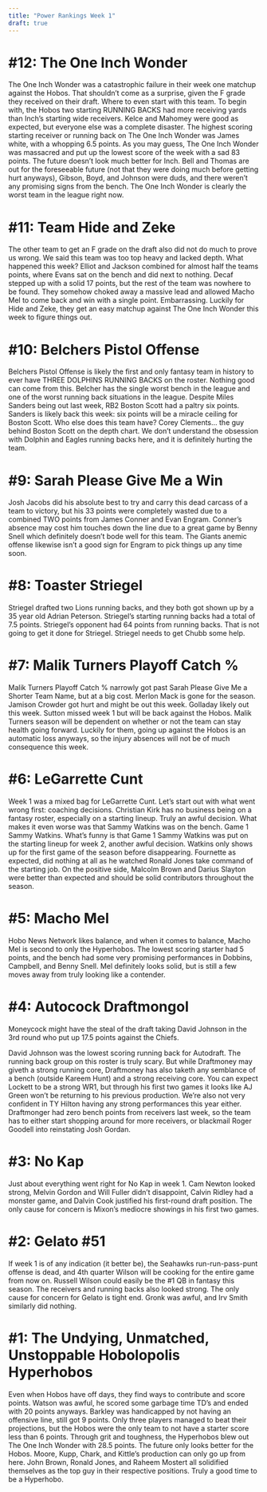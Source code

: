 ```yaml
---
title: "Power Rankings Week 1"
draft: true
---
```


# #12: The One Inch Wonder
The One Inch Wonder was a catastrophic failure in their week one matchup against the Hobos. That shouldn’t come as a surprise, given the F grade they received on their draft. Where to even start with this team. To begin with, the Hobos two starting RUNNING BACKS had more receiving yards than Inch’s starting wide receivers. Kelce and Mahomey were good as expected, but everyone else was a complete disaster. The highest scoring starting receiver or running back on The One Inch Wonder was James white, with a whopping 6.5 points. As you may guess, The One Inch Wonder was massacred and put up the lowest score of the week with a sad 83 points. The future doesn’t look much better for Inch. Bell and Thomas are out for the foreseeable future (not that they were doing much before getting hurt anyways), Gibson, Boyd, and Johnson were duds, and there weren’t any promising signs from the bench. The One Inch Wonder is clearly the worst team in the league right now. 

# #11: Team Hide and Zeke
The other team to get an F grade on the draft also did not do much to prove us wrong. We said this team was too top heavy and lacked depth. What happened this week? Elliot and Jackson combined for almost half the teams points, where Evans sat on the bench and did next to nothing. Decaf stepped up with a solid 17 points, but the rest of the team was nowhere to be found. They somehow choked away a massive lead and allowed Macho Mel to come back and win with a single point. Embarrassing. Luckily for Hide and Zeke, they get an easy matchup against The One Inch Wonder this week to figure things out.

# #10: Belchers Pistol Offense
Belchers Pistol Offense is likely the first and only fantasy team in history to ever have THREE DOLPHINS RUNNING BACKS on the roster. Nothing good can come from this. Belcher has the single worst bench in the league and one of the worst running back situations in the league. Despite Miles Sanders being out last week, RB2 Boston Scott had a paltry six points. Sanders is likely back this week: six points will be a miracle ceiling for Boston Scott. Who else does this team have? Corey Clements… the guy behind Boston Scott on the depth chart. We don’t understand the obsession with Dolphin and Eagles running backs here, and it is definitely hurting the team. 

# #9: Sarah Please Give Me a Win
Josh Jacobs did his absolute best to try and carry this dead carcass of a team to victory, but his 33 points were completely wasted due to a combined TWO points from James Conner and Evan Engram. Conner’s absence may cost him touches down the line due to a great game by Benny Snell which definitely doesn’t bode well for this team. The Giants anemic offense likewise isn’t a good sign for Engram to pick things up any time soon. 

# #8: Toaster Striegel
Striegel drafted two Lions running backs, and they both got shown up by a 35 year old Adrian Peterson. Striegel’s starting running backs had a total of 7.5 points. Striegel’s opponent had 64 points from running backs. That is not going to get it done for Striegel. Striegel needs to get Chubb some help. 

# #7: Malik Turners Playoff Catch %
Malik Turners Playoff Catch % narrowly got past Sarah Please Give Me a Shorter Team Name, but at a big cost. Merlon Mack is gone for the season. Jamison Crowder got hurt and might be out this week. Golladay likely out this week. Sutton missed week 1 but will be back against the Hobos. Malik Turners season will be dependent on whether or not the team can stay health going forward. Luckily for them, going up against the Hobos is an automatic loss anyways, so the injury absences will not be of much consequence this week. 

# #6: LeGarrette Cunt
Week 1 was a mixed bag for LeGarrette Cunt. Let’s start out with what went wrong first: coaching decisions. Christian Kirk has no business being on a fantasy roster, especially on a starting lineup. Truly an awful decision. What makes it even worse was that Sammy Watkins was on the bench. Game 1 Sammy Watkins. What’s funny is that Game 1 Sammy Watkins was put on the starting lineup for week 2, another awful decision. Watkins only shows up for the first game of the season before disappearing. Fournette as expected, did nothing at all as he watched Ronald Jones take command of the starting job. On the positive side, Malcolm Brown and Darius Slayton were better than expected and should be solid contributors throughout the season. 

# #5: Macho Mel
Hobo News Network likes balance, and when it comes to balance, Macho Mel is second to only the Hyperhobos. The lowest scoring starter had 5 points, and the bench had some very promising performances in Dobbins, Campbell, and Benny Snell. Mel definitely looks solid, but is still a few moves away from truly looking like a contender. 

# #4: Autocock Draftmongol
Moneycock might have the steal of the draft taking David Johnson in the 3rd round who put up 17.5 points against the Chiefs. 

David Johnson was the lowest scoring running back for Autodraft. The running back group on this roster is truly scary. But while Draftmoney may giveth a strong running core, Draftmoney has also taketh any semblance of a bench (outside Kareem Hunt) and a strong receiving core. You can expect Lockett to be a strong WR1, but through his first two games it looks like AJ Green won’t be returning to his previous production. We’re also not very confident in TY Hilton having any strong performances this year either. Draftmonger had zero bench points from receivers last week, so the team has to either start shopping around for more receivers, or blackmail Roger Goodell into reinstating Josh Gordan. 

# #3: No Kap
Just about everything went right for No Kap in week 1. Cam Newton looked strong, Melvin Gordon and Will Fuller didn’t disappoint, Calvin Ridley had a monster game, and Dalvin Cook justified his first-round draft position. The only cause for concern is Mixon’s mediocre showings in his first two games. 

# #2: Gelato #51
If week 1 is of any indication (it better be), the Seahawks run-run-pass-punt offense is dead, and 4th quarter Wilson will be cooking for the entire game from now on. Russell Wilson could easily be the #1 QB in fantasy this season. The receivers and running backs also looked strong. The only cause for concern for Gelato is tight end. Gronk was awful, and Irv Smith similarly did nothing. 

# #1: The Undying, Unmatched, Unstoppable Hobolopolis Hyperhobos
Even when Hobos have off days, they find ways to contribute and score points. Watson was awful, he scored some garbage time TD’s and ended with 20 points anyways. Barkley was handicapped by not having an offensive line, still got 9 points. Only three players managed to beat their projections, but the Hobos were the only team to not have a starter score less than 6 points. Through grit and toughness, the Hyperhobos blew out The One Inch Wonder with 28.5 points. The future only looks better for the Hobos. Moore, Kupp, Chark, and Kittle’s production can only go up from here. John Brown, Ronald Jones, and Raheem Mostert all solidified themselves as the top guy in their respective positions. Truly a good time to be a Hyperhobo. 





```r

          
          
```

